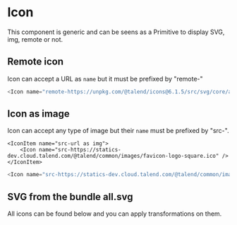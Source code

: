 
<Meta of={Stories} />

# Icon

<Status id="icon" />

This component is generic and can be seens as a Primitive to display SVG, img, remote or not.

<Canvas>
	<Story of={Stories.Usage} />
</Canvas>

## Remote icon

Icon can accept a URL as `name` but it must be prefixed by "remote-"

<IconItem name="remote-url as svg">
	<Icon name="remote-https://unpkg.com/@talend/icons@6.1.5/src/svg/core/abc.svg" />
</IconItem>

```javascript
<Icon name="remote-https://unpkg.com/@talend/icons@6.1.5/src/svg/core/abc.svg" />
```

## Icon as image

Icon can accept any type of image but their `name` must be prefixed by "src-".

    <IconItem name="src-url as img">
    	<Icon name="src-https://statics-dev.cloud.talend.com/@talend/common/images/favicon-logo-square.ico" />
    </IconItem>

```javascript
<Icon name="src-https://statics-dev.cloud.talend.com/@talend/common/images/favicon-logo-square.ico" />
```

## SVG from the bundle all.svg

All icons can be found below and you can apply transformations on them.

<AllIconsDocs />
